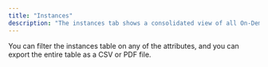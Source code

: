 ```yaml
---
title: "Instances"
description: "The instances tab shows a consolidated view of all On-Demand and Reserved Instances across all regions and accounts in your Antimetal Workspace. "
---
```


You can filter the instances table on any of the attributes, and you can export the entire table as a CSV or PDF file. 